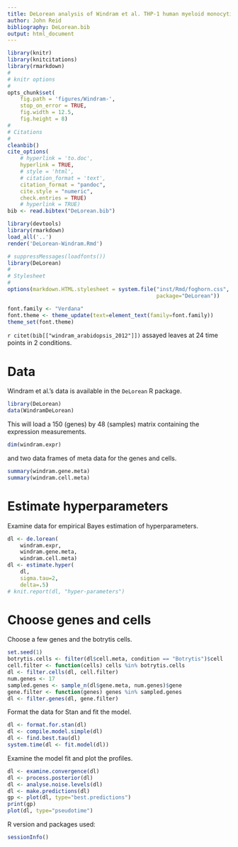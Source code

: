 ```yaml
---
title: DeLorean analysis of Windram et al. THP-1 human myeloid monocytic leukemia data
author: John Reid
bibliography: DeLorean.bib
output: html_document
---
```


<!--
%\VignetteEngine{knitr::rmarkdown}
%\VignetteIndexEntry{DeLorean analysis of THP-1 human myeloid monocytic leukemia data}
-->


```r
library(knitr)
library(knitcitations)
library(rmarkdown)
#
# knitr options
#
opts_chunk$set(
    fig.path = 'figures/Windram-',
    stop_on_error = TRUE,
    fig.width = 12.5,
    fig.height = 8)
#
# Citations
#
cleanbib()
cite_options(
    # hyperlink = 'to.doc',
    hyperlink = TRUE,
    # style = 'html',
    # citation_format = 'text',
    citation_format = "pandoc",
    cite.style = "numeric",
    check.entries = TRUE)
    # hyperlink = TRUE)
bib <- read.bibtex("DeLorean.bib")

```

```r
library(devtools)
library(rmarkdown)
load_all('..')
render('DeLorean-Windram.Rmd')

```

```r
# suppressMessages(loadfonts())
library(DeLorean)
#
# Stylesheet
#
options(markdown.HTML.stylesheet = system.file("inst/Rmd/foghorn.css",
                                               package="DeLorean"))

```

```r
font.family <- "Verdana"
font.theme <- theme_update(text=element_text(family=font.family))
theme_set(font.theme)

```



`r citet(bib[["windram_arabidopsis_2012"]])` assayed leaves at 24 time points
in 2 conditions.


# Data

Windram et al.'s data is available in the `DeLorean` R package.
```r
library(DeLorean)
data(WindramDeLorean)

```


This will load a 150 (genes) by 48 (samples) matrix containing the expression
measurements.
```r
dim(windram.expr)
```
and two data frames of meta data for the genes and cells.
```r
summary(windram.gene.meta)
summary(windram.cell.meta)
```


# Estimate hyperparameters

Examine data for empirical Bayes estimation of hyperparameters.
```r
dl <- de.lorean(
    windram.expr,
    windram.gene.meta,
    windram.cell.meta)
dl <- estimate.hyper(
    dl,
    sigma.tau=2,
    delta=.5)
# knit.report(dl, "hyper-parameters")

```


# Choose genes and cells

Choose a few genes and the botrytis cells.
```r
set.seed(1)
botrytis.cells <- filter(dl$cell.meta, condition == "Botrytis")$cell
cell.filter <- function(cells) cells %in% botrytis.cells
dl <- filter.cells(dl, cell.filter)
num.genes <- 17
sampled.genes <- sample_n(dl$gene.meta, num.genes)$gene
gene.filter <- function(genes) genes %in% sampled.genes
dl <- filter.genes(dl, gene.filter)

```


Format the data for Stan and fit the model.
```r
dl <- format.for.stan(dl)
dl <- compile.model.simple(dl)
dl <- find.best.tau(dl)
system.time(dl <- fit.model(dl))
```


Examine the model fit and plot the profiles.
```r
dl <- examine.convergence(dl)
dl <- process.posterior(dl)
dl <- analyse.noise.levels(dl)
dl <- make.predictions(dl)
gp <- plot(dl, type="best.predictions")
print(gp)
plot(dl, type="pseudotime")

```


R version and packages used:
```r
sessionInfo()
```
